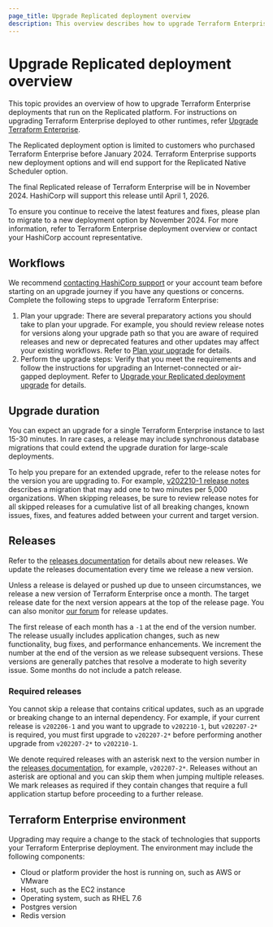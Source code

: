 ```yaml
---
page_title: Upgrade Replicated deployment overview
description: This overview describes how to upgrade Terraform Enterprise deployments, including air-gapped Terraform Enterprise deployments, that run on Replicated.
---
```


# Upgrade Replicated deployment overview

This topic provides an overview of how to upgrade Terraform Enterprise deployments that run on the Replicated platform. For instructions on upgrading Terraform Enterprise deployed to other runtimes, refer [Upgrade Terraform Enterprise](/terraform/enterprise/deploy/manage/upgrade).

<Note>
   <p>The Replicated deployment option is limited to customers who purchased Terraform Enterprise before January 2024. Terraform Enterprise supports new deployment options and will end support for the Replicated Native Scheduler option.</p>
   
   <p>The final Replicated release of Terraform Enterprise will be in November 2024. HashiCorp will support this release until April 1, 2026.</p>
   
   <p>To ensure you continue to receive the latest features and fixes, please plan to migrate to a new deployment option by November 2024. For more information, refer to Terraform Enterprise deployment overview or contact your HashiCorp account representative.</p>
</Note>

## Workflows

We recommend [contacting HashiCorp support](/terraform/enterprise/deploy/troubleshoot/contact-support) or your account team before starting on an upgrade journey if you have any questions or concerns. Complete the following steps to upgrade Terraform Enterprise:

1. Plan your upgrade: There are several preparatory actions you should take to plan your upgrade. For example, you should review release notes for versions along your upgrade path so that you are aware of required releases and new or deprecated features and other updates may affect your existing workflows. Refer to [Plan your upgrade](/terraform/enterprise/deploy/replicated/administration/infrastructure/upgrades/plan) for details.  
1. Perform the upgrade steps: Verify that you meet the requirements and follow the instructions for upgrading an Internet-connected or air-gapped deployment. Refer to [Upgrade your Replicated deployment upgrade](/terraform/enterprise/deploy/replicated/administration/infrastructure/upgrades/upgrade) for details.

## Upgrade duration
You can expect an upgrade for a single Terraform Enterprise instance to last 15-30 minutes. In rare cases, a release may include synchronous database migrations that could extend the upgrade duration for large-scale deployments. 

To help you prepare for an extended upgrade, refer to the release notes for the version you are upgrading to. For example, [v202210-1 release notes](/terraform/enterprise/releases/2022/v202210-1) describes a migration that may add one to two minutes per 5,000 organizations. When skipping releases, be sure to review release notes for all skipped releases for a cumulative list of all breaking changes, known issues, fixes, and features added between your current and target version.

## Releases
Refer to the [releases documentation](/terraform/enterprise/releases) for details about new releases. We update the releases documentation every time we release a new version.

Unless a release is delayed or pushed up due to unseen circumstances, we release a new version of Terraform Enterprise once a month. The target release date for the next version appears at the top of the release page. You can also monitor [our forum](https://discuss.hashicorp.com/tags/c/release-notifications/57/terraform-enterprise) for release updates.

The first release of each month has a  `-1` at the end of the version number. The release usually includes application changes, such as new functionality, bug fixes, and performance enhancements. We increment the number at the end of the version as we release subsequent versions. These versions are generally patches that resolve a moderate to high severity issue. Some months do not include a patch release. 

### Required releases
You cannot skip a release that contains critical updates, such as an upgrade or breaking change to an internal dependency. For example, if your current release is `v202206-1` and you want to upgrade to `v202210-1`, but `v202207-2*` is required, you must first upgrade to `v202207-2*` before performing another upgrade from `v202207-2*` to `v202210-1`.

We denote required releases with an asterisk next to the version number in the [releases documentation](/terraform/enterprise/releases), for example, `v202207-2*`. Releases without an asterisk are optional and you can skip them  when jumping multiple releases. We mark releases as required if they contain changes that require a full application startup before proceeding to a further release.

## Terraform Enterprise environment
Upgrading may require a change to the stack of technologies that supports your Terraform Enterprise deployment. The environment may include the following components:

- Cloud or platform provider the host is running on, such as AWS or VMware
- Host, such as the EC2 instance 
- Operating system, such as RHEL 7.6
- Postgres version
- Redis version
